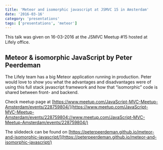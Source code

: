 ```yaml
---
title: 'Meteor and isomorphic javascript at JSMVC 15 in Amsterdam'
date: '2016-03-16'
category: 'presentations'
tags: ['presentations', 'meteor']
---
```


This talk was given on 16-03-2016 at the JSMVC Meetup #15 hosted at Lifely office.

## Meteor & isomorphic JavaScript by Peter Peerdeman

The Lifely team has a big Meteor application running in production. Peter would love to show you what the advantages and disadvantages were of using this full stack javascript framework and how that “isomorphic” code is shared between front- and backend.

Check meetup page at [https://www.meetup.com/JavaScript-MVC-Meetup-Amsterdam/events/228759804/](https://www.meetup.com/JavaScript-MVC-Meetup-Amsterdam/events/228759804://www.meetup.com/JavaScript-MVC-Meetup-Amsterdam/events/228759804/)

The slidedeck can be found on [https://peterpeerdeman.github.io/meteor-and-isomorphic-javascript/](https://peterpeerdeman.github.io/meteor-and-isomorphic-javascript/)
